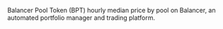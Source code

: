 Balancer Pool Token (BPT) hourly median price by pool on Balancer, an automated portfolio manager and trading platform.
